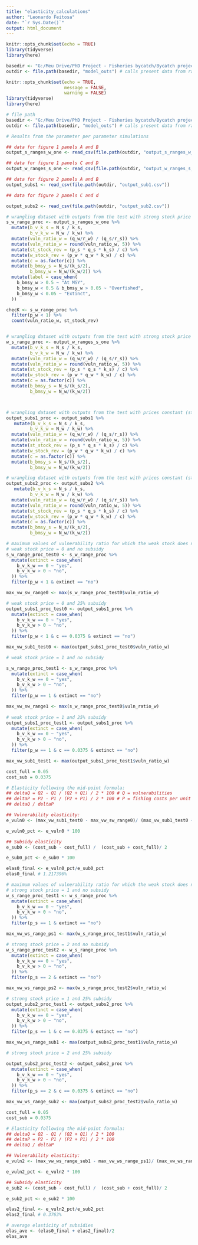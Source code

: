 ```yaml
---
title: "elasticity_calculations"
author: "Leonardo Feitosa"
date: "`r Sys.Date()`"
output: html_document
---
```


```r
knitr::opts_chunk$set(echo = TRUE)
library(tidyverse)
library(here)

basedir <- "G:/Meu Drive/PhD Project - Fisheries bycatch/Bycatch project/Chapter 1 - Simulation model/analyses/"
outdir <- file.path(basedir, "model_outs") # calls present data from raster files
```


```r
knitr::opts_chunk$set(echo = TRUE,
                      message = FALSE,
                      warning = FALSE)
library(tidyverse)
library(here)

# file path
basedir <- "G:/Meu Drive/PhD Project - Fisheries bycatch/Bycatch project/Chapter 1 - Simulation model/analyses/"
outdir <- file.path(basedir, "model_outs") # calls present data from raster files
```

```r
# Results from the parameter per parameter simulations

## data for figure 1 panels A and B
output_s_ranges_w_one <- read_csv(file.path(outdir, "output_s_ranges_w_one.csv"))

## data for figure 1 panels C and D
output_w_ranges_s_one <- read_csv(file.path(outdir, "output_w_ranges_s_one.csv"))

## data for figure 2 panels A and B
output_subs1 <- read_csv(file.path(outdir, "output_sub1.csv"))

## data for figure 2 panels C and d

output_subs2 <- read_csv(file.path(outdir, "output_sub2.csv"))
```


```r

# wrangling dataset with outputs from the test with strong stock price as a function of catch
s_w_range_proc <- output_s_ranges_w_one %>% 
  mutate(b_v_k_s = N_s / k_s,
         b_v_k_w = N_w / k_w) %>% 
  mutate(vuln_ratio_w = (q_w/r_w) / (q_s/r_s)) %>% 
  mutate(vuln_ratio_w = round(vuln_ratio_w, 5)) %>% 
  mutate(st_stock_rev = (p_s * q_s * k_s) / c) %>% 
  mutate(w_stock_rev = (p_w * q_w * k_w) / c) %>% 
  mutate(c = as.factor(c)) %>% 
  mutate(b_bmsy_s = N_s/(k_s/2),
         b_bmsy_w = N_w/(k_w/2)) %>% 
  mutate(label = case_when(
    b_bmsy_w > 0.5 ~ "At MSY",
    b_bmsy_w < 0.5 & b_bmsy_w > 0.05 ~ "Overfished",
    b_bmsy_w < 0.05 ~ "Extinct",
  ))

checK <- s_w_range_proc %>% 
  filter(p_w < 1) %>% 
  count(vuln_ratio_w, st_stock_rev)


# wrangling dataset with outputs from the test with strong stock price as a function of catch
w_s_range_proc <- output_w_ranges_s_one %>% 
  mutate(b_v_k_s = N_s / k_s,
         b_v_k_w = N_w / k_w) %>% 
  mutate(vuln_ratio_w = (q_w/r_w) / (q_s/r_s)) %>% 
  mutate(vuln_ratio_w = round(vuln_ratio_w, 5)) %>% 
  mutate(st_stock_rev = (p_s * q_s * k_s) / c) %>% 
  mutate(w_stock_rev = (p_w * q_w * k_w) / c) %>% 
  mutate(c = as.factor(c)) %>% 
  mutate(b_bmsy_s = N_s/(k_s/2),
         b_bmsy_w = N_w/(k_w/2)) 



# wrangling dataset with outputs from the test with prices constant (strong stock price varying) and cost varying (subsidies)
output_subs1_proc <- output_subs1 %>%  
   mutate(b_v_k_s = N_s / k_s,
         b_v_k_w = N_w / k_w) %>%  
  mutate(vuln_ratio_w = (q_w/r_w) / (q_s/r_s)) %>% 
  mutate(vuln_ratio_w = round(vuln_ratio_w, 5)) %>% 
  mutate(st_stock_rev = (p_s * q_s * k_s) / c) %>% 
  mutate(w_stock_rev = (p_w * q_w * k_w) / c) %>% 
  mutate(c = as.factor(c)) %>% 
  mutate(b_bmsy_s = N_s/(k_s/2),
         b_bmsy_w = N_w/(k_w/2)) 

# wrangling dataset with outputs from the test with prices constant (strong stock price varying) and cost varying (subsidies)
output_subs2_proc <- output_subs2 %>%  
   mutate(b_v_k_s = N_s / k_s,
         b_v_k_w = N_w / k_w) %>%  
  mutate(vuln_ratio_w = (q_w/r_w) / (q_s/r_s)) %>% 
  mutate(vuln_ratio_w = round(vuln_ratio_w, 5)) %>% 
  mutate(st_stock_rev = (p_s * q_s * k_s) / c) %>% 
  mutate(w_stock_rev = (p_w * q_w * k_w) / c) %>% 
  mutate(c = as.factor(c)) %>% 
  mutate(b_bmsy_s = N_s/(k_s/2),
         b_bmsy_w = N_w/(k_w/2))
```




```r
# maximum values of vulnerability ratio for which the weak stock does not go extinct in each scenario
# weak stock price = 0 and no subsidy
s_w_range_proc_test0 <- s_w_range_proc %>% 
  mutate(extinct = case_when(
    b_v_k_w == 0 ~ "yes",
    b_v_k_w > 0 ~ "no",
  )) %>% 
  filter(p_w < 1 & extinct == "no")

max_vw_sw_range0 <- max(s_w_range_proc_test0$vuln_ratio_w)

# weak stock price = 0 and 25% subsidy
output_subs1_proc_test0 <- output_subs1_proc %>% 
  mutate(extinct = case_when(
    b_v_k_w == 0 ~ "yes",
    b_v_k_w > 0 ~ "no",
  )) %>% 
  filter(p_w < 1 & c == 0.0375 & extinct == "no")

max_vw_sub1_test0 <- max(output_subs1_proc_test0$vuln_ratio_w)

# weak stock price = 1 and no subsidy

s_w_range_proc_test1 <- s_w_range_proc %>% 
  mutate(extinct = case_when(
    b_v_k_w == 0 ~ "yes",
    b_v_k_w > 0 ~ "no",
  )) %>% 
  filter(p_w == 1 & extinct == "no")  

max_vw_sw_range1 <- max(s_w_range_proc_test0$vuln_ratio_w)
  
# weak stock price = 1 and 25% subsidy
output_subs1_proc_test1 <- output_subs1_proc %>% 
  mutate(extinct = case_when(
    b_v_k_w == 0 ~ "yes",
    b_v_k_w > 0 ~ "no",
  )) %>% 
  filter(p_w == 1 & c == 0.0375 & extinct == "no")

max_vw_sub1_test1 <- max(output_subs1_proc_test1$vuln_ratio_w)
```

```r
cost_full = 0.05
cost_sub = 0.0375

# Elasticity following the mid-point formula:
## deltaQ = Q2 - Q1 / (Q2 + Q1) / 2 * 100 # Q = vulnerabilities
## deltaP = P2 - P1 / (P2 + P1) / 2 * 100 # P = fishing costs per unit of effort
## deltaQ / deltaP

## Vulnerability elasticity:
e_vuln0 <- (max_vw_sub1_test0 - max_vw_sw_range0)/ (max_vw_sub1_test0 + max_vw_sw_range0) / 2

e_vuln0_pct <- e_vuln0 * 100

## Subsidy elasticity
e_sub0 <- (cost_sub - cost_full) /  (cost_sub + cost_full)/ 2

e_sub0_pct <- e_sub0 * 100

elas0_final <- e_vuln0_pct/e_sub0_pct
elas0_final # 1.217396%
```



```r
# maximum values of vulnerability ratio for which the weak stock does not go extinct in each scenario
# strong stock price = 1 and no subsidy
w_s_range_proc_test1 <- w_s_range_proc %>% 
  mutate(extinct = case_when(
    b_v_k_w == 0 ~ "yes",
    b_v_k_w > 0 ~ "no",
  )) %>% 
  filter(p_s == 1 & extinct == "no")

max_vw_ws_range_ps1 <- max(w_s_range_proc_test1$vuln_ratio_w)

# strong stock price = 2 and no subsidy
w_s_range_proc_test2 <- w_s_range_proc %>% 
  mutate(extinct = case_when(
    b_v_k_w == 0 ~ "yes",
    b_v_k_w > 0 ~ "no",
  )) %>% 
  filter(p_s == 2 & extinct == "no")

max_vw_ws_range_ps2 <- max(w_s_range_proc_test2$vuln_ratio_w)

# strong stock price = 1 and 25% subsidy
output_subs2_proc_test1 <- output_subs2_proc %>% 
  mutate(extinct = case_when(
    b_v_k_w == 0 ~ "yes",
    b_v_k_w > 0 ~ "no",
  )) %>% 
  filter(p_s == 1 & c == 0.0375 & extinct == "no")

max_vw_ws_range_sub1 <- max(output_subs2_proc_test1$vuln_ratio_w)

# strong stock price = 2 and 25% subsidy

output_subs2_proc_test2 <- output_subs2_proc %>% 
  mutate(extinct = case_when(
    b_v_k_w == 0 ~ "yes",
    b_v_k_w > 0 ~ "no",
  )) %>% 
  filter(p_s == 2 & c == 0.0375 & extinct == "no")

max_vw_ws_range_sub2 <- max(output_subs2_proc_test2$vuln_ratio_w)
```

```r
cost_full = 0.05
cost_sub = 0.0375

# Elasticity following the mid-point formula:
## deltaQ = Q2 - Q1 / (Q2 + Q1) / 2 * 100
## deltaP = P2 - P1 / (P2 + P1) / 2 * 100
## deltaQ / deltaP

## Vulnerability elasticity:
e_vuln2 <- (max_vw_ws_range_sub1 - max_vw_ws_range_ps1)/ (max_vw_ws_range_sub1 + max_vw_ws_range_ps1) / 2

e_vuln2_pct <- e_vuln2 * 100

## Subsidy elasticity
e_sub2 <- (cost_sub - cost_full) /  (cost_sub + cost_full)/ 2

e_sub2_pct <- e_sub2 * 100

elas2_final <- e_vuln2_pct/e_sub2_pct
elas2_final # 0.3763%
```

```r
# average elasticity of subsidies
elas_ave <- (elas0_final + elas2_final)/2
elas_ave
```